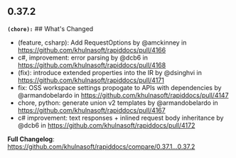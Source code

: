 ## 0.37.2
**`(chore):`** ## What's Changed
* (feature, csharp): Add RequestOptions by @amckinney in https://github.com/khulnasoft/rapiddocs/pull/4166
* c#, improvement: error parsing  by @dcb6 in https://github.com/khulnasoft/rapiddocs/pull/4168
* (fix): introduce extended properties into the IR by @dsinghvi in https://github.com/khulnasoft/rapiddocs/pull/4171
* fix: OSS workspace settings propogate to APIs with dependencies by @armandobelardo in https://github.com/khulnasoft/rapiddocs/pull/4147
* chore, python: generate union v2 templates by @armandobelardo in https://github.com/khulnasoft/rapiddocs/pull/4167
* c# improvement: text responses + inlined request body inheritance by @dcb6 in https://github.com/khulnasoft/rapiddocs/pull/4172


**Full Changelog**: https://github.com/khulnasoft/rapiddocs/compare/0.37.1...0.37.2

